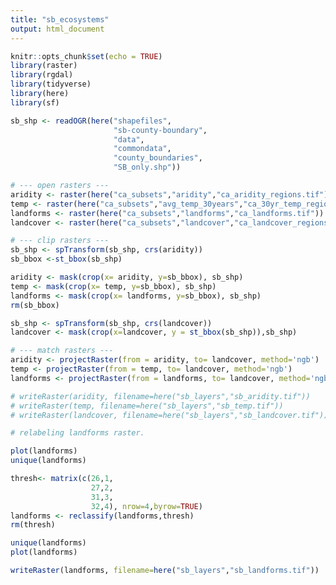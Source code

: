 ```yaml
---
title: "sb_ecosystems"
output: html_document
---
```


```r
knitr::opts_chunk$set(echo = TRUE)
library(raster)
library(rgdal)
library(tidyverse)
library(here)
library(sf)
```

```r
sb_shp <- readOGR(here("shapefiles",
                       "sb-county-boundary",
                       "data",
                       "commondata",
                       "county_boundaries",
                       "SB_only.shp"))

# --- open rasters ---
aridity <- raster(here("ca_subsets","aridity","ca_aridity_regions.tif"))
temp <- raster(here("ca_subsets","avg_temp_30years","ca_30yr_temp_regions.tif"))
landforms <- raster(here("ca_subsets","landforms","ca_landforms.tif"))
landcover <- raster(here("ca_subsets","landcover","ca_landcover_regions.tif"))

# --- clip rasters ---
sb_shp <- spTransform(sb_shp, crs(aridity))
sb_bbox <-st_bbox(sb_shp)

aridity <- mask(crop(x= aridity, y=sb_bbox), sb_shp)
temp <- mask(crop(x= temp, y=sb_bbox), sb_shp)
landforms <- mask(crop(x= landforms, y=sb_bbox), sb_shp)
rm(sb_bbox)

sb_shp <- spTransform(sb_shp, crs(landcover))
landcover <- mask(crop(x=landcover, y = st_bbox(sb_shp)),sb_shp)
```


```r
# --- match rasters ---
aridity <- projectRaster(from = aridity, to= landcover, method='ngb')
temp <- projectRaster(from = temp, to= landcover, method='ngb')
landforms <- projectRaster(from = landforms, to= landcover, method='ngb')

# writeRaster(aridity, filename=here("sb_layers","sb_aridity.tif"))
# writeRaster(temp, filename=here("sb_layers","sb_temp.tif"))
# writeRaster(landcover, filename=here("sb_layers","sb_landcover.tif"))
```

```r
# relabeling landforms raster. 

plot(landforms)
unique(landforms)

thresh<- matrix(c(26,1,
                  27,2,
                  31,3,
                  32,4), nrow=4,byrow=TRUE)
landforms <- reclassify(landforms,thresh) 
rm(thresh)

unique(landforms)
plot(landforms)

writeRaster(landforms, filename=here("sb_layers","sb_landforms.tif"))

```

```r

```


